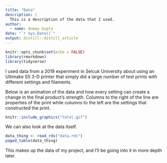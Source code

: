 ```yaml
---
title: "Data"
description: |
  This is a description of the data that I used.
author:
  - name: Anmay Gupta
date: "`r Sys.Date()`"
output: distill::distill_article
---
```


```r
knitr::opts_chunk$set(echo = FALSE)
library(rmarkdown)
library(tidyverse)
```

I used data from a 2019 experiment in Selcuk University about using an Ultimake S5 3-D printer that simply did a large number of test prints with different settings and filaments.

Below is an animation of the data and how every setting can create a change in the final product's strength.
Columns to the right of the line are properties of the print while columns to the left are the settings that constructed the print.

```r
knitr::include_graphics("total.gif")
```

We can also look at the data itself.

```r
data_thing <- read_rds("data.rds")
paged_table(data_thing)
```

This makes up the data of my project, and I'll be going into it in more depth later.